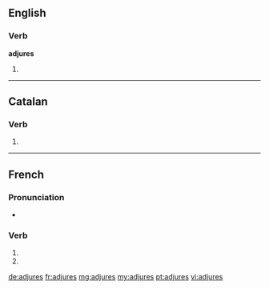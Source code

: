 {{also|adjurés}}
==English==

===Verb===
'''adjures'''

# {{third-person singular of|adjure}}

----

==Catalan==

===Verb===
{{head|ca|verb form}}

# {{ca-verb form of|p=2|n=sg|t=pres|m=ind|adjurar}}

----

==French==

===Pronunciation===
* {{homophones|adjure|adjurent}}

===Verb===
{{fr-verb-form}}

# {{conjugation of|adjurer||2|s|pres|ind|lang=fr}}
# {{conjugation of|adjurer||2|s|pres|sub|lang=fr}}

[[de:adjures]]
[[fr:adjures]]
[[mg:adjures]]
[[my:adjures]]
[[pt:adjures]]
[[vi:adjures]]